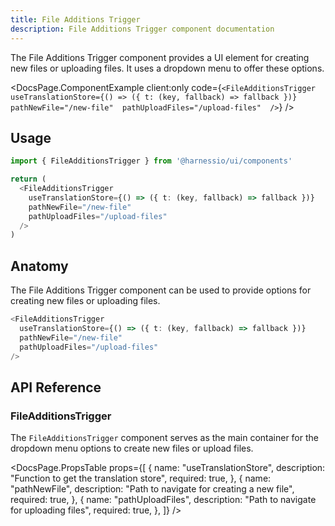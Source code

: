 ```yaml
---
title: File Additions Trigger
description: File Additions Trigger component documentation
---
```


The File Additions Trigger component provides a UI element for creating new files or uploading files. It uses a dropdown menu to offer these options.


<DocsPage.ComponentExample
  client:only
  code={`<FileAdditionsTrigger 
  useTranslationStore={() => ({ t: (key, fallback) => fallback })} 
  pathNewFile="/new-file" 
  pathUploadFiles="/upload-files" 
/>`}
/>

## Usage

```typescript jsx
import { FileAdditionsTrigger } from '@harnessio/ui/components'

return (
  <FileAdditionsTrigger
    useTranslationStore={() => ({ t: (key, fallback) => fallback })}
    pathNewFile="/new-file"
    pathUploadFiles="/upload-files"
  />
)
```

## Anatomy

The File Additions Trigger component can be used to provide options for creating new files or uploading files.

```typescript jsx
<FileAdditionsTrigger
  useTranslationStore={() => ({ t: (key, fallback) => fallback })}
  pathNewFile="/new-file"
  pathUploadFiles="/upload-files"
/>
```

## API Reference

### FileAdditionsTrigger

The `FileAdditionsTrigger` component serves as the main container for the dropdown menu options to create new files or upload files.

<DocsPage.PropsTable
  props={[
    {
      name: "useTranslationStore",
      description: "Function to get the translation store",
      required: true,
    },
    {
      name: "pathNewFile",
      description: "Path to navigate for creating a new file",
      required: true,
    },
    {
      name: "pathUploadFiles",
      description: "Path to navigate for uploading files",
      required: true,
    },
  ]}
/>
